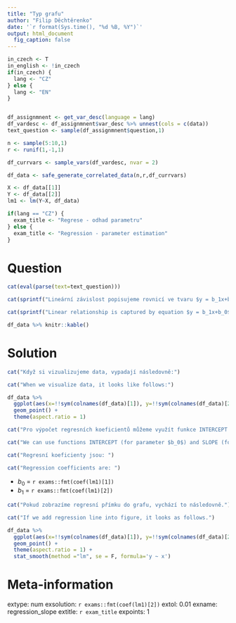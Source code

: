 ```yaml
---
title: "Typ grafu"
author: "Filip Děchtěrenko"
date: '`r format(Sys.time(), "%d %B, %Y")`'
output: html_document
  fig_caption: false
---
```


```r
in_czech <- T
in_english <- !in_czech
if(in_czech) {
  lang <- "CZ"
} else {
  lang <- "EN"
}
```

```r

```

```r

df_assignmnent <- get_var_desc(language = lang)
df_vardesc <- df_assignmnent$var_desc %>% unnest(cols = c(data))
text_question <- sample(df_assignmnent$question,1)

n <- sample(5:10,1)
r <- runif(1,-1,1)

df_currvars <- sample_vars(df_vardesc, nvar = 2)

df_data <- safe_generate_correlated_data(n,r,df_currvars)

X <- df_data[[1]]
Y <- df_data[[2]]
lm1 <- lm(Y~X, df_data)

if(lang == "CZ") {
  exam_title <- "Regrese - odhad parametru"
} else {
  exam_title <- "Regression - parameter estimation"
}

```



Question
========
```r
cat(eval(parse(text=text_question)))
```

```r
cat(sprintf("Lineární závislost popisujeme rovnicí ve tvaru $y = b_1x+b_0$. Spočítejte regresní koeficient $b_1$ přímky předpovídající proměnnou '%s' v závislosti na proměnné '%s'. Data vypadají následovně:", df_currvars$name[2], df_currvars$name[1]))
```

```r
cat(sprintf("Linear relationship is captured by equation $y = b_1x+b_0$. Compute regression coefficient $b_1$ for the line predicting variable '%s' from variable '%s'. Data looks as follows:", df_currvars$name[2], df_currvars$name[1]))
```


```r
df_data %>% knitr::kable()
```

Solution
========
```r
cat("Když si vizualizujeme data, vypadají následovně:")
```

```r
cat("When we visualize data, it looks like follows:")
```


```r
df_data %>% 
  ggplot(aes(x=!!sym(colnames(df_data)[1]), y=!!sym(colnames(df_data)[2]))) +
  geom_point() + 
  theme(aspect.ratio = 1)
```

```r
cat("Pro výpočet regresních koeficientů můžeme využít funkce INTERCEPT (pro parameter $b_0$) a SLOPE (pro parametr $b_1$)")
```

```r
cat("We can use functions INTERCEPT (for parameter $b_0$) and SLOPE (for parameter $b_1$) to compure regression coefficients")
```


```r
cat("Regresní koeficienty jsou: ")
```

```r
cat("Regression coefficients are: ")
```

* $b_0$ = `r exams::fmt(coef(lm1)[1])`
* $b_1$ = `r exams::fmt(coef(lm1)[2])`

```r
cat("Pokud zobrazíme regresní přímku do grafu, vychází to následovně.")
```

```r
cat("If we add regression line into figure, it looks as follows.")
```

```r
df_data %>% 
  ggplot(aes(x=!!sym(colnames(df_data)[1]), y=!!sym(colnames(df_data)[2]))) +
  geom_point() + 
  theme(aspect.ratio = 1) +
  stat_smooth(method ="lm", se = F, formula='y ~ x')

```



Meta-information
================
extype: num
exsolution: `r exams::fmt(coef(lm1)[2])`
extol: 0.01
exname: regression_slope
extitle: `r exam_title`
expoints: 1

